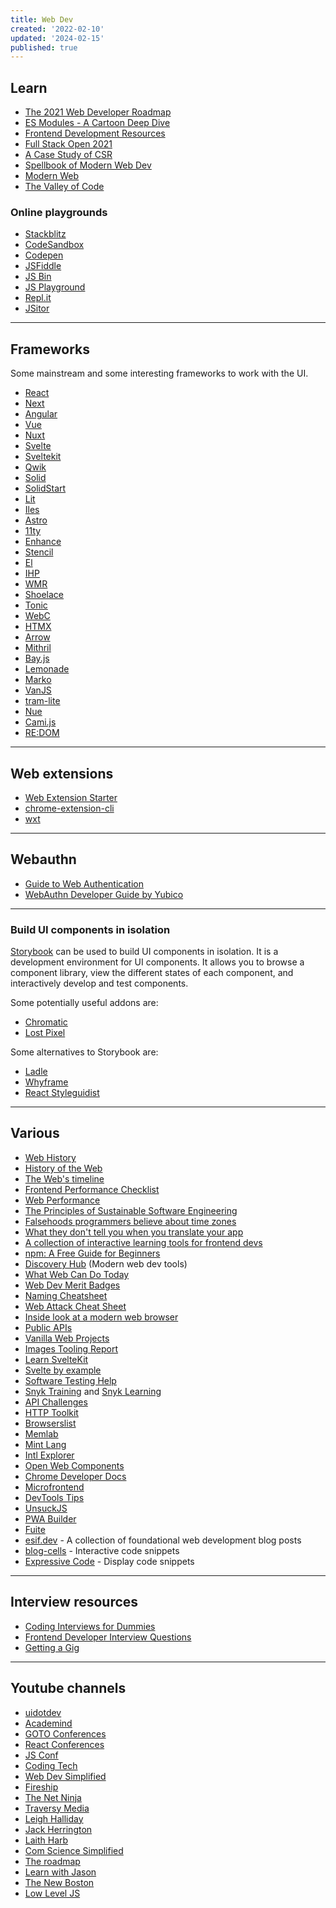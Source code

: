 ```yaml
---
title: Web Dev
created: '2022-02-10'
updated: '2024-02-15'
published: true
---
```


## Learn

-   [The 2021 Web Developer Roadmap](https://levelup.gitconnected.com/the-2020-web-developer-roadmap-76503ddfb327)
-   [ES Modules - A Cartoon Deep Dive](https://hacks.mozilla.org/2018/03/es-modules-a-cartoon-deep-dive/)
-   [Frontend Development Resources](https://github.com/codingknite/frontend-development)
-   [Full Stack Open 2021](https://fullstackopen.com/en/)
-   [A Case Study of CSR](https://github.com/theninthsky/client-side-rendering)
-   [Spellbook of Modern Web Dev](https://github.com/dexteryy/spellbook-of-modern-webdev)
-   [Modern Web](https://github.com/modernweb-dev/web)
-   [The Valley of Code](https://thevalleyofcode.com/)

### Online playgrounds

-   [Stackblitz](https://stackblitz.com)
-   [CodeSandbox](https://codesandbox.io)
-   [Codepen](https://codepen.io)
-   [JSFiddle](https://jsfiddle.net)
-   [JS Bin](https://jsbin.com)
-   [JS Playground](https://jsplayground.dev)
-   [Repl.it](https://replit.com/)
-   [JSitor](https://jsitor.com/)

---

## Frameworks

Some mainstream and some interesting frameworks to work with the UI.

-   [React](https://react.dev)
-   [Next](https://nextjs.org/)
-   [Angular](https://angular.io/)
-   [Vue](https://vuejs.org/)
-   [Nuxt](https://nuxtjs.org/)
-   [Svelte](https://svelte.dev/)
-   [Sveltekit](https://kit.svelte.dev/)
-   [Qwik](https://github.com/builderio/qwik)
-   [Solid](https://github.com/solidjs/solid)
-   [SolidStart](https://github.com/solidjs/solid-start)
-   [Lit](https://lit.dev/)
-   [Iles](https://iles.pages.dev/)
-   [Astro](https://astro.build/)
-   [11ty](https://www.11ty.dev/)
-   [Enhance](https://enhance.dev/docs/)
-   [Stencil](https://stenciljs.com/)
-   [El](https://github.com/frameable/el)
-   [IHP](https://github.com/digitallyinduced/ihp)
-   [WMR](https://github.com/preactjs/wmr)
-   [Shoelace](https://shoelace.style/)
-   [Tonic](https://tonicframework.dev/)
-   [WebC](https://github.com/11ty/webc)
-   [HTMX](https://htmx.org/)
-   [Arrow](https://www.arrow-js.com/)
-   [Mithril](https://mithril.js.org/)
-   [Bay.js](https://bayjs.org/)
-   [Lemonade](https://lemonadejs.net/)
-   [Marko](https://github.com/marko-js/marko)
-   [VanJS](https://github.com/vanjs-org/van)
-   [tram-lite](https://github.com/Tram-One/tram-lite/)
-   [Nue](https://github.com/nuejs/nuejs)
-   [Cami.js](https://github.com/kennyfrc/cami.js)
-   [RE:DOM](https://github.com/redom/redom/)

---

## Web extensions

-   [Web Extension Starter](https://github.com/abhijithvijayan/web-extension-starter)
-   [chrome-extension-cli](https://github.com/dutiyesh/chrome-extension-cli)
-   [wxt](https://github.com/wxt-dev/wxt)

---

## Webauthn

-   [Guide to Web Authentication](https://webauthn.guide/)
-   [WebAuthn Developer Guide by Yubico](https://developers.yubico.com/WebAuthn/WebAuthn_Developer_Guide/)

---

### Build UI components in isolation

[Storybook](https://storybook.js.org/) can be used to build UI components in isolation. It is a development environment for UI components. It allows you to browse a component library, view the different states of each component, and interactively develop and test components.

Some potentially useful addons are:

-   [Chromatic](https://www.chromatic.com/)
-   [Lost Pixel](https://lost-pixel.com/)

Some alternatives to Storybook are:

-   [Ladle](https://www.ladle.dev/)
-   [Whyframe](https://whyframe.dev/)
-   [React Styleguidist](https://react-styleguidist.js.org/)

---

## Various

-   [Web History](https://css-tricks.com/chapter-1-birth/)
-   [History of the Web](https://www.matthewgerstman.com/tech/history-of-the-web/)
-   [The Web's timeline](https://thehistoryoftheweb.com/timeline/)
-   [Frontend Performance Checklist](https://www.smashingmagazine.com/2021/01/front-end-performance-2021-free-pdf-checklist/)
-   [Web Performance](https://github.com/research-experiment/web-performance-research)
-   [The Principles of Sustainable Software Engineering](https://docs.microsoft.com/en-us/learn/modules/sustainable-software-engineering-overview/)
-   [Falsehoods programmers believe about time zones](https://www.zainrizvi.io/blog/falsehoods-programmers-believe-about-time-zones/)
-   [What they don't tell you when you translate your app](https://ericwbailey.design/writing/what-they-dont-tell-you-when-you-translate-your-app/)
-   [A collection of interactive learning tools for frontend devs](https://www.smashingmagazine.com/2021/09/interactive-learning-tools-front-end-developers/)
-   [npm: A Free Guide for Beginners](https://css-tricks.com/a-complete-beginners-guide-to-npm/)
-   [Discovery Hub](https://bejamas.io/discovery) (Modern web dev tools)
-   [What Web Can Do Today](https://whatwebcando.today/)
-   [Web Dev Merit Badges](https://css-tricks.com/web-development-merit-badges/)
-   [Naming Cheatsheet](https://github.com/kettanaito/naming-cheatsheet)
-   [Web Attack Cheat Sheet](https://github.com/riramar/Web-Attack-Cheat-Sheet)
-   [Inside look at a modern web browser](https://developers.google.com/web/updates/2018/09/inside-browser-part1)
-   [Public APIs](https://github.com/public-apis/public-apis)
-   [Vanilla Web Projects](https://github.com/bradtraversy/vanillawebprojects)
-   [Images Tooling Report](https://images.tooling.report/)
-   [Learn SvelteKit](https://vercel.com/solutions/svelte)
-   [Svelte by example](https://sveltebyexample.com/)
-   [Software Testing Help](https://www.softwaretestinghelp.com/)
-   [Snyk Training](https://training.snyk.io/) and [Snyk Learning](https://learn.snyk.io/)
-   [API Challenges](https://apichallenges.herokuapp.com)
-   [HTTP Toolkit](https://httptoolkit.tech)
-   [Browserslist](https://browsersl.ist/)
-   [Memlab](https://github.com/facebookincubator/memlab)
-   [Mint Lang](https://mint-lang.com/)
-   [Intl Explorer](https://www.intl-explorer.com/)
-   [Open Web Components](https://open-wc.org/)
-   [Chrome Developer Docs](https://developer.chrome.com/docs/)
-   [Microfrontend](https://microfrontend.dev/)
-   [DevTools Tips](https://devtoolstips.org/)
-   [UnsuckJS](https://unsuckjs.com/)
-   [PWA Builder](https://github.com/pwa-builder/pwabuilder)
-   [Fuite](https://github.com/nolanlawson/fuite)
-   [esif.dev](https://esif.dev/) - A collection of foundational web development blog posts
-   [blog-cells](https://github.com/rameshvarun/blog-cells) - Interactive code snippets
-   [Expressive Code](https://expressive-code.com/) - Display code snippets

---

## Interview resources

-   [Coding Interviews for Dummies](https://www.freecodecamp.org/news/coding-interviews-for-dummies-5e048933b82b/)
-   [Frontend Developer Interview Questions](https://h5bp.org/Front-end-Developer-Interview-Questions/)
-   [Getting a Gig](https://github.com/cassidoo/getting-a-gig)

---

## Youtube channels

-   [uidotdev](https://www.youtube.com/c/uidotdev)
-   [Academind](https://www.youtube.com/c/Academind)
-   [GOTO Conferences](https://www.youtube.com/c/GotoConferences)
-   [React Conferences](https://www.youtube.com/c/ReactConferences)
-   [JS Conf](https://www.youtube.com/c/JSConfEU)
-   [Coding Tech](https://www.youtube.com/c/CodingTech)
-   [Web Dev Simplified](https://www.youtube.com/c/WebDevSimplified)
-   [Fireship](https://www.youtube.com/c/Fireship)
-   [The Net Ninja](https://www.youtube.com/c/TheNetNinja)
-   [Traversy Media](https://www.youtube.com/c/TraversyMedia)
-   [Leigh Halliday](https://www.youtube.com/c/leighhalliday)
-   [Jack Herrington](https://www.youtube.com/c/JackHerrington)
-   [Laith Harb](https://www.youtube.com/channel/UCyLNhHSiEVkVwPSFKxJAfSA)
-   [Com Science Simplified](https://www.youtube.com/c/ComScienceSimplified)
-   [The roadmap](https://www.youtube.com/c/theroadmap)
-   [Learn with Jason](https://www.youtube.com/channel/UCnty0z0pNRDgnuoirYXnC5A)
-   [The New Boston](https://www.youtube.com/user/thenewboston)
-   [Low Level JS](https://www.youtube.com/c/LowLevelJavaScript)
